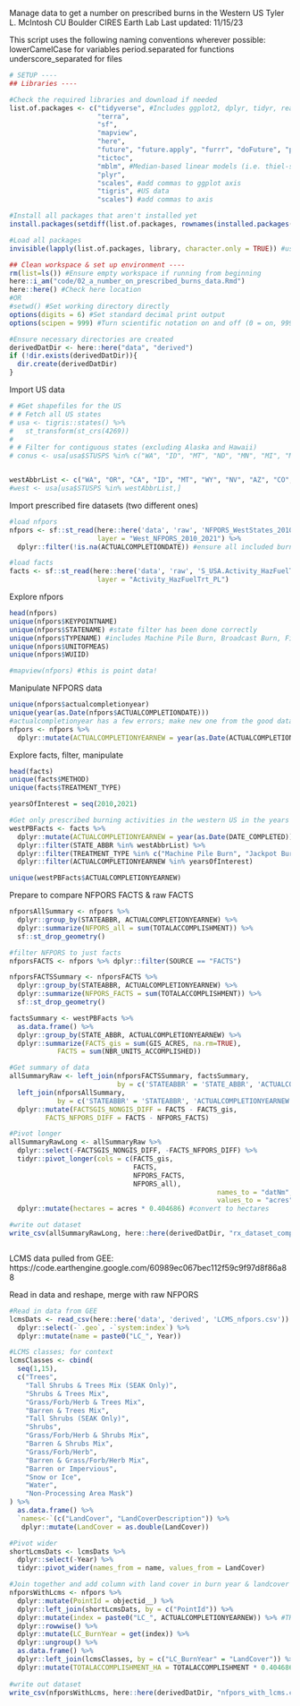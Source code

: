 Manage data to get a number on prescribed burns in the Western US
Tyler L. McIntosh
CU Boulder CIRES Earth Lab
Last updated: 11/15/23

This script uses the following naming conventions wherever possible:
 lowerCamelCase for variables
 period.separated for functions
 underscore_separated for files

```r
# SETUP ----
## Libraries ----

#Check the required libraries and download if needed
list.of.packages <- c("tidyverse", #Includes ggplot2, dplyr, tidyr, readr, purrr, tibble, stringr, forcats
                      "terra",
                      "sf",
                      "mapview",
                      "here",
                      "future", "future.apply", "furrr", "doFuture", "progressr", #Futureverse!
                      "tictoc", 
                      "mblm", #Median-based linear models (i.e. thiel-sen)
                      "plyr",
                      "scales", #add commas to ggplot axis
                      "tigris", #US data
                      "scales") #add commas to axis

#Install all packages that aren't installed yet
install.packages(setdiff(list.of.packages, rownames(installed.packages())))

#Load all packages
invisible(lapply(list.of.packages, library, character.only = TRUE)) #use 'invisible' to prevent output being displayed

## Clean workspace & set up environment ----
rm(list=ls()) #Ensure empty workspace if running from beginning
here::i_am("code/02_a_number_on_prescribed_burns_data.Rmd")
here::here() #Check here location
#OR
#setwd() #Set working directory directly
options(digits = 6) #Set standard decimal print output
options(scipen = 999) #Turn scientific notation on and off (0 = on, 999 = off)

#Ensure necessary directories are created
derivedDatDir <- here::here("data", "derived")
if (!dir.exists(derivedDatDir)){
  dir.create(derivedDatDir)
}

```

Import US data

```r

# #Get shapefiles for the US
# # Fetch all US states
# usa <- tigris::states() %>% 
#   st_transform(st_crs(4269))
# 
# # Filter for contiguous states (excluding Alaska and Hawaii)
# conus <- usa[usa$STUSPS %in% c("WA", "ID", "MT", "ND", "MN", "MI", "ME", "WI", "VT", "NH", "NY", "SD", "WY", "OR", "IA", "NE", "IL", "NV", "UT", "CO", "KS", "OK", "NM", "AZ", "AR", "MO", "MS", "AL", "GA", "SC", "NC", "TN", "KY", "IN", "OH", "WV", "VA", "PA", "MD", "DE", "NJ", "CT", "RI", "MA", "CT", "CA", "TX", "FL", "LA"),]


westAbbrList <- c("WA", "OR", "CA", "ID", "MT", "WY", "NV", "AZ", "CO", "NM", "UT")
#west <- usa[usa$STUSPS %in% westAbbrList,]


```

Import prescribed fire datasets (two different ones)

```r
#load nfpors
nfpors <- sf::st_read(here::here('data', 'raw', 'NFPORS_WestStates_2010_2021', 'NFPORS_WestStates_2010_2021.gdb'),
                      layer = "West_NFPORS_2010_2021") %>%
  dplyr::filter(!is.na(ACTUALCOMPLETIONDATE)) #ensure all included burns were actually done

#load facts
facts <- sf::st_read(here::here('data', 'raw', 'S_USA.Activity_HazFuelTrt_PL.gdb', 'S_USA.Activity_HazFuelTrt_PL.gdb'),
                      layer = "Activity_HazFuelTrt_PL")

```

Explore nfpors

```r

head(nfpors)
unique(nfpors$KEYPOINTNAME)
unique(nfpors$STATENAME) #state filter has been done correctly
unique(nfpors$TYPENAME) #includes Machine Pile Burn, Broadcast Burn, Fire Use, Jackpot Burn, and Hand Pile Burn
unique(nfpors$UNITOFMEAS)
unique(nfpors$WUIID)

#mapview(nfpors) #this is point data!

```


Manipulate NFPORS data

```r

unique(nfpors$actualcompletionyear)
unique(year(as.Date(nfpors$ACTUALCOMPLETIONDATE)))
#actualcompletionyear has a few errors; make new one from the good data
nfpors <- nfpors %>%
  dplyr::mutate(ACTUALCOMPLETIONYEARNEW = year(as.Date(ACTUALCOMPLETIONDATE)))


```
Explore facts, filter, manipulate

```r
head(facts)
unique(facts$METHOD)
unique(facts$TREATMENT_TYPE)

yearsOfInterest = seq(2010,2021)

#Get only prescribed burning activities in the western US in the years we have NFPORS data
westPBFacts <- facts %>%
  dplyr::mutate(ACTUALCOMPLETIONYEARNEW = year(as.Date(DATE_COMPLETED))) %>%
  dplyr::filter(STATE_ABBR %in% westAbbrList) %>%
  dplyr::filter(TREATMENT_TYPE %in% c("Machine Pile Burn", "Jackpot Burn", "Fire Use", "Broadcast Burn", "Hand Pile Burn")) %>%
  dplyr::filter(ACTUALCOMPLETIONYEARNEW %in% yearsOfInterest)

unique(westPBFacts$ACTUALCOMPLETIONYEARNEW)

```

Prepare to compare NFPORS FACTS & raw FACTS

```r

nfporsAllSummary <- nfpors %>%
  dplyr::group_by(STATEABBR, ACTUALCOMPLETIONYEARNEW) %>%
  dplyr::summarize(NFPORS_all = sum(TOTALACCOMPLISHMENT)) %>%
  sf::st_drop_geometry()

#filter NFPORS to just facts
nfporsFACTS <- nfpors %>% dplyr::filter(SOURCE == "FACTS")

nfporsFACTSSummary <- nfporsFACTS %>%
  dplyr::group_by(STATEABBR, ACTUALCOMPLETIONYEARNEW) %>%
  dplyr::summarize(NFPORS_FACTS = sum(TOTALACCOMPLISHMENT)) %>%
  sf::st_drop_geometry()

factsSummary <- westPBFacts %>%
  as.data.frame() %>%
  dplyr::group_by(STATE_ABBR, ACTUALCOMPLETIONYEARNEW) %>%
  dplyr::summarize(FACTS_gis = sum(GIS_ACRES, na.rm=TRUE),
            FACTS = sum(NBR_UNITS_ACCOMPLISHED))

#Get summary of data
allSummaryRaw <- left_join(nfporsFACTSSummary, factsSummary,
                           by = c('STATEABBR' = 'STATE_ABBR', 'ACTUALCOMPLETIONYEARNEW' = 'ACTUALCOMPLETIONYEARNEW')) %>%
  left_join(nfporsAllSummary,
            by = c('STATEABBR' = 'STATEABBR', 'ACTUALCOMPLETIONYEARNEW' = 'ACTUALCOMPLETIONYEARNEW')) %>%
  dplyr::mutate(FACTSGIS_NONGIS_DIFF = FACTS - FACTS_gis,
         FACTS_NFPORS_DIFF = FACTS - NFPORS_FACTS)

#Pivot longer
allSummaryRawLong <- allSummaryRaw %>% 
  dplyr::select(-FACTSGIS_NONGIS_DIFF, -FACTS_NFPORS_DIFF) %>%
  tidyr::pivot_longer(cols = c(FACTS_gis,
                               FACTS,
                               NFPORS_FACTS,
                               NFPORS_all),
                                                    names_to = "datNm",
                                                    values_to = "acres") %>%
  dplyr::mutate(hectares = acres * 0.404686) #convert to hectares

#write out dataset
write_csv(allSummaryRawLong, here::here(derivedDatDir, "rx_dataset_comparison_long_version.csv"))



```

LCMS data pulled from GEE:
https://code.earthengine.google.com/60989ec067bec112f59c9f97d8f86a88

Read in data and reshape, merge with raw NFPORS

```r
#Read in data from GEE
lcmsDats <- read_csv(here::here('data', 'derived', 'LCMS_nfpors.csv')) %>%
  dplyr::select(-`.geo`, -`system:index`) %>%
  dplyr::mutate(name = paste0("LC_", Year))

#LCMS classes; for context
lcmsClasses <- cbind(
  seq(1,15),
  c("Trees",
    "Tall Shrubs & Trees Mix (SEAK Only)",
    "Shrubs & Trees Mix",
    "Grass/Forb/Herb & Trees Mix",
    "Barren & Trees Mix",
    "Tall Shrubs (SEAK Only)",
    "Shrubs",
    "Grass/Forb/Herb & Shrubs Mix",
    "Barren & Shrubs Mix",
    "Grass/Forb/Herb",
    "Barren & Grass/Forb/Herb Mix",
    "Barren or Impervious",
    "Snow or Ice",
    "Water",
    "Non-Processing Area Mask")
) %>%
  as.data.frame() %>% 
  `names<-`(c("LandCover", "LandCoverDescription")) %>%
   dplyr::mutate(LandCover = as.double(LandCover))

#Pivot wider
shortLcmsDats <- lcmsDats %>%
  dplyr::select(-Year) %>%
  tidyr::pivot_wider(names_from = name, values_from = LandCover)

#Join together and add column with land cover in burn year & landcover name
nfporsWithLcms <- nfpors %>%
  dplyr::mutate(PointId = objectid__) %>%
  dplyr::left_join(shortLcmsDats, by = c("PointId")) %>%
  dplyr::mutate(index = paste0("LC_", ACTUALCOMPLETIONYEARNEW)) %>% #THIS AND NEXT TWO LINES DO ROWWISE COMPUTE FOR THE LC_BURNYEAR
  dplyr::rowwise() %>%
  dplyr::mutate(LC_BurnYear = get(index)) %>%
  dplyr::ungroup() %>%
  as.data.frame() %>%
  dplyr::left_join(lcmsClasses, by = c("LC_BurnYear" = "LandCover")) %>%
  dplyr::mutate(TOTALACCOMPLISHMENT_HA = TOTALACCOMPLISHMENT * 0.404686) #convert new HA column
  
#write out dataset
write_csv(nfporsWithLcms, here::here(derivedDatDir, "nfpors_with_lcms.csv"))


```


